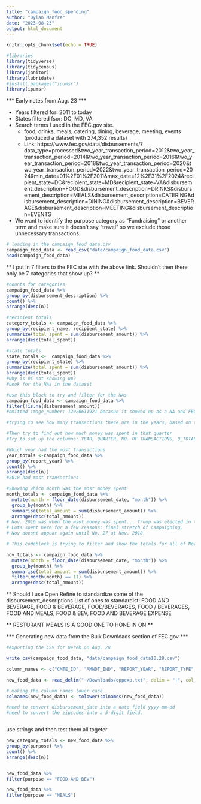```yaml
---
title: "campaign_food_spending"
author: "Dylan Manfre"
date: "2023-08-23"
output: html_document
---
```


```r
knitr::opts_chunk$set(echo = TRUE)
```

```r

#libraries
library(tidyverse)
library(tidycensus)
library(janitor)
library(lubridate)
#install.packages("ipumsr")
library(ipumsr)
```

*** Early notes from Aug. 23 ***

- Years filtered for: 2011 to today
- States filtered fsor: DC, MD, VA
- Search terms I used in the FEC.gov site.
  - food, drinks, meals, catering, dining, beverage, meeting, events (produced a dataset with 274,352 results)
  - Link: https://www.fec.gov/data/disbursements/?data_type=processed&two_year_transaction_period=2012&two_year_transaction_period=2014&two_year_transaction_period=2016&two_year_transaction_period=2018&two_year_transaction_period=2020&two_year_transaction_period=2022&two_year_transaction_period=2024&min_date=01%2F01%2F2011&max_date=12%2F31%2F2024&recipient_state=DC&recipient_state=MD&recipient_state=VA&disbursement_description=FOOD&disbursement_description=DRINKS&disbursement_description=MEALS&disbursement_description=CATERING&disbursement_description=DINING&disbursement_description=BEVERAGE&disbursement_description=MEETING&disbursement_description=EVENTS
  

  

- We want to identify the purpose category as "Fundraising" or another term and make sure it doesn't say "travel" so we exclude those unnecessary transactions.



```r

# loading in the campaign_food_data.csv
campaign_food_data <- read_csv("data/campaign_food_data.csv")
head(campaign_food_data)

```


** I put in 7 filters to the FEC site with the above link. Shouldn't then there only be 7 categories that show up? **

```r
#counts for categories
campaign_food_data %>% 
group_by(disbursement_description) %>% 
count() %>% 
arrange(desc(n))

#recipient totals
category_totals <- campaign_food_data %>% 
group_by(recipient_name, recipient_state) %>% 
summarize(total_spent = sum(disbursement_amount)) %>% 
arrange(desc(total_spent))

#state totals
state_totals <-  campaign_food_data %>% 
group_by(recipient_state) %>% 
summarize(total_spent = sum(disbursement_amount)) %>% 
arrange(desc(total_spent))
#why is DC not showing up?
#Look for the NAs in the dataset

#use this block to try and filter for the NAs
campaign_food_data <- campaign_food_data %>% 
filter(!is.na(disbursement_amount))
#omitted image_number: 12020611921 becasue it showed up as a NA and FEC site said it was $0 anyway.
```

```r
#trying to see how many transactions there are in the years, based on the quater of the year?

#Then try to find out how much money was spent in that quarter
#Try to set up the columns: YEAR, QUARTER, NO. OF TRANSACTIONS, Q_TOTAL

#Which year had the most transactions
year_totals <-campaign_food_data %>% 
group_by(report_year) %>% 
count() %>%
arrange(desc(n))
#2018 had most transactions

#Showing which month was the most money spent
month_totals <- campaign_food_data %>% 
  mutate(month = floor_date(disbursement_date, "month")) %>% 
  group_by(month) %>% 
  summarise(total_amount = sum(disbursement_amount)) %>% 
  arrange(desc(total_amount))
# Nov. 2016 was when the msot money was spent... Trump was elected in this month. 
# Lots spent here for a few reasons: final stretch of campaigning,
# Nov doesnt appear again until No. 27 at Nov. 2018

# This codeblock is trying to filter and show the totals for all of Novembers. 

nov_totals <- campaign_food_data %>% 
  mutate(month = floor_date(disbursement_date, "month")) %>% 
  group_by(month) %>% 
  summarise(total_amount = sum(disbursement_amount)) %>% 
  filter(month(month) == 11) %>% 
  arrange(desc(total_amount))

```

** Should I use Open Refine to standardize some of the disbursement_descriptions
List of ones to standardist: FOOD AND BEVERAGE, FOOD & BEVERAGE, FOOD/BEVERAGES, FOOD / BEVERAGES, FOOD AND MEALS, FOOD & BEV, FOOD AND BEVERAGE EXPENSE

** RESTURANT MEALS IS A GOOD ONE TO HONE IN ON **




*** Generating new data from the Bulk Downloads section of FEC.gov ***

```r
#exporting the CSV for Derek on Aug. 28

write_csv(campaign_food_data, "data/campaign_food_data10.28.csv")

```


```r

column_names <- c("CMTE_ID", "AMNDT_IND", "REPORT_YEAR", "REPORT_TYPE", "IMAGE_NUM", "LINE_NUM", "FORM_TP_CD", "SCHED_TP_CD", "NAME", "CITY", "STATE", "ZIP_CODE", "DISBURSEMENT_DATE", "DISBURSEMENT_AMOUNT", "TRANSACTION_PGI", "PURPOSE", "CATEGORY", "CATEGORY_DESC", "MEMO_CD", "MEMO_TEXT", "ENTITY_TP", "SUB_ID", "FILE_NUM", "TRAN_ID", "BACK_REF_TRAN_ID")  # Add your column names here

new_food_data <- read_delim("~/Downloads/oppexp.txt", delim = "|", col_names = column_names)

# making the column names lower case
colnames(new_food_data) <- tolower(colnames(new_food_data))

#need to convert disbursement_date into a date field yyyy-mm-dd
#need to convert the zipcodes into a 5-digit field.



```



use strings and then test them all togeter

```r

new_category_totals <- new_food_data %>% 
group_by(purpose) %>% 
count() %>% 
arrange(desc(n))


new_food_data %>% 
filter(purpose == "FOOD AND BEV")

new_food_data %>% 
filter(purpose == "MEALS")

```




